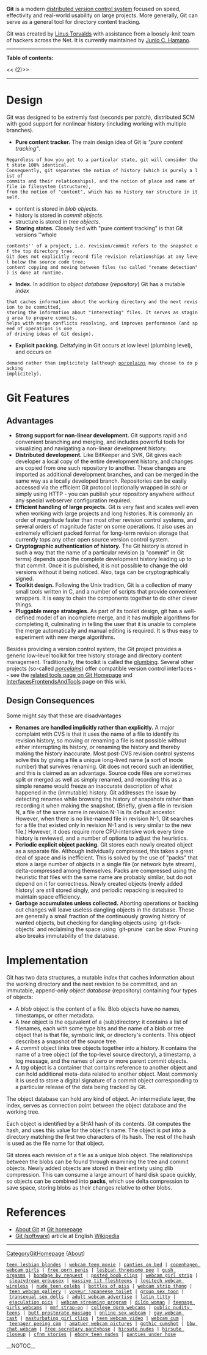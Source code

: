<b>Git</b> is a modern [[DistributedSCM|distributed version control system]] focused on speed, effectivity and real-world usability on large projects.  More generally, Git can serve as a general tool for directory content tracking.

Git was created by [[Linus Torvalds]] with assistance from a loosely-knit team of hackers across the Net. It is currently maintained by [[Junio C. Hamano]].

----
<b>Table of contents:</b>

<<<!-- ! TOC here -->(2)>>
----

= Design =
Git was designed to be extremly fast (seconds per patch), distributed SCM with good support for nonlinear history (including working with multiple branches).

* <b>Pure content tracker.</b> The main design idea of Git is <i>"pure content tracking"</i>.
 Regardless of how you get to a particular state, git will consider that state 100% identical.
 Consequently, git separates the notion of history (which is purely a list of
 commits and their relationships), and the notion of place and name of file in filesystem (structure),
 from the notion of "content", which has no history nor structure in itself.
* content is stored in <i>blob objects</i>.
* history is stored in <i>commit objects</i>.
* structure is stored in <i>tree objects</i>.
* <b>Storing states.</b> Closely tied with "pure content tracking" is that Git versions ''whole
 contents'' of a project, i.e. revision/commit refers to the snapshot of the top directory tree.
 Git does not explicitly record file revision relationships at any level below the source code tree;
 content copying and moving between files (so called "rename detection") is done at runtime.
<!-- ## Three tier infrastructure: working directory, index, repository
 -->
* <b>Index.</b> In addition to <i>object database</i> (<i>repository</i>) Git has a mutable <i>index</i>
 that caches information about the working directory and the next revision to be committed,
 storing the information about "interesting" files. It serves as staging area to prepare commits,
 helps with merge conflicts resolving, and improves performance (and speed of operations is one
 of driving ideas of Git design).
<!-- ## Explicit packing
 -->
* <b>Explicit packing.</b> Deltafying in Git occurs at low level (plumbing level), and occurs on
 demand rather than implicitely (although [[Porcelain|porcelains]] may choose to do packing
 implicitely).

= Git Features =
== Advantages ==
* <b>Strong support for non-linear development.</b>  Git supports rapid and convenient branching and merging, and includes powerful tools for visualizing and navigating a non-linear development history.
* <b>Distributed development.</b> Like BitKeeper and SVK, Git gives each developer a local copy of the entire development history, and changes are copied from one such repository to another. These changes are imported as additional development branches, and can be merged in the same way as a locally developed branch. Repositories can be easily accessed via the efficient Git protocol (optionally wrapped in ssh) or simply using HTTP - you can publish your repository anywhere without any special webserver configuration required.
* <b>Efficient handling of large projects.</b> Git is very fast and scales well even when working with large projects and long histories. It is commonly an order of magnitude faster than most other revision control systems, and several orders of magnitude faster on some operations. It also uses an extremely efficient packed format for long-term revision storage that currently tops any other open source version control system.
* <b>Cryptographic authentication of history.</b> The Git history is stored in such a way that the name of a particular revision (a "commit" in Git terms) depends upon the complete development history leading up to that commit. Once it is published, it is not possible to change the old versions without it being noticed. Also, tags can be cryptographically signed.
* <b>Toolkit design.</b> Following the Unix tradition, Git is a collection of many small tools written in C, and a number of scripts that provide convenient wrappers. It is easy to chain the components together to do other clever things.
* <b>Pluggable merge strategies.</b> As part of its toolkit design, git has a well-defined model of an incomplete merge, and it has multiple algorithms for completing it, culminating in telling the user that it is unable to complete the merge automatically and manual editing is required. It is thus easy to experiment with new merge algorithms.

Besides providing a version control system, the Git project provides a generic low-level toolkit for tree history storage and directory content management.  Traditionally, the toolkit is called the [[plumbing]].  Several other projects (so-called <i>[[porcelain|porcelains]]</i>) offer compatible version control interfaces -- see the [http://git.or.cz/#tools related tools page on Git Homepage] and [[InterfacesFrontendsAndTools]] page on this wiki.

== Design Consequences ==
Some might say that these are disadvantages

* <b>Renames are handled implicitly rather than explicitly.</b> A major complaint with CVS is that it uses the name of a file to identify its revision history, so moving or renaming a file is not possible without either interrupting its history, or renaming the history and thereby making the history inaccurate. Most post-CVS revision control systems solve this by giving a file a unique long-lived name (a sort of inode number) that survives renaming. Git does not record such an identifier, and this is claimed as an advantage. Source code files are sometimes split or merged as well as simply renamed, and recording this as a simple rename would freeze an inaccurate description of what happened in the (immutable) history. Git addresses the issue by detecting renames while browsing the history of snapshots rather than recording it when making the snapshot. (Briefly, given a file in revision N, a file of the same name in revision N-1 is its default ancestor. However, when there is no like-named file in revision N-1, Git searches for a file that existed only in revision N-1 and is very similar to the new file.) However, it does require more CPU-intensive work every time history is reviewed, and a number of options to adjust the heuristics.
* <b>Periodic explicit object packing.</b> Git stores each newly created object as a separate file. Although individually compressed, this takes a great deal of space and is inefficient. This is solved by the use of "packs" that store a large number of objects in a single file (or network byte stream), delta-compressed among themselves. Packs are compressed using the heuristic that files with the same name are probably similar, but do not depend on it for correctness. Newly created objects (newly added history) are still stored singly, and periodic repacking is required to maintain space efficiency.
* <b>Garbage accumulates unless collected.</b> Aborting operations or backing out changes will leave useless dangling objects in the database. These are generally a small fraction of the continuously growing history of wanted objects, but checking for dangling objects using `git-fsck-objects` and reclaiming the space using `git-prune` can be slow. Pruning also breaks immutability of the database.

= Implementation =

Git has two data structures, a mutable <i>index</i> that caches information about the working directory and the next revision to be committed, and an immutable, append-only <i>object database</i> (repository) containing four types of objects:

* A <i>blob</i> object is the content of a file. Blob objects have no names, timestamps, or other metadata.
* A <i>tree</i> object is the equivalent of a (sub)directory: it contains a list of filenames, each with some type bits and the name of a blob or tree object that is that file, symbolic link, or directory's contents. This object describes a snapshot of the source tree.
* A <i>commit</i> object links tree objects together into a history. It contains the name of a tree object (of the top-level source directory), a timestamp, a log message, and the names of zero or more parent commit objects.
* A <i>tag</i> object is a container that contains reference to another object and can hold additional meta-data related to another object. Most commonly it is used to store a digital signature of a commit object corresponding to a particular release of the data being tracked by Git.

The object database can hold any kind of object. An intermediate layer, the index, serves as connection point between the object database and the working tree.

Each object is identified by a SHA1 hash of its contents. Git computes the hash, and uses this value for the object's name. The object is put into a directory matching the first two characters of its hash. The rest of the hash is used as the file name for that object.

Git stores each revision of a file as a unique blob object. The relationships between the blobs can be found through examining the tree and commit objects. Newly added objects are stored in their entirety using zlib compression. This can consume a large amount of hard disk space quickly, so objects can be combined into <b>packs</b>, which use delta compression to save space, storing blobs as their changes relative to other blobs.

= References =
* [http://git.or.cz/#about About Git] at [http://git.or.cz/ Git homepage]
* [[WikiPedia:Git_(software)|Git (software)]] article at English [http://en.wikipedia.org Wikipedia]

----
[[CategoryGitHomepage]] ([http://git.or.cz/#about About])
 [http://homepage.mac.com/rumours1/13.html teen lesbian blondes] | [http://homepage.mac.com/pallors1/59.html webcam teen movie] | [http://dubois.freecities.com/4.html panties on bed] | [http://tipoff.741.com/32.html copenhagen webcam girls] | [http://slowness.o-f.com/25.html free porn penis] | [http://vertices.1sweethost.com/54.html lesbian threesome pee] | [http://isotherms.741.com/86.html gush orgasms] | [http://estival.exactpages.com/5.html bondage by request] | [http://gasolines.envy.nu/93.html posted boob clips] | [http://homepage.mac.com/hungrier/71.html webcam girl strip] | [http://menopausal.greatnow.com/28.html sleazydream groupsex] | [http://homepage.mac.com/canapes/69.html massive tit fleshteens] | [http://homepage.mac.com/cryogenic1/30.html logitech webcam wireless] | [http://reenacted.1sweethost.com/74.html nude teen celebs] | [http://forgiver.1accesshost.com/60.html bottles of piss] | [http://homepage.mac.com/preface1/60.html webcam strip thong] | [http://backhoe.wtcsites.com/5.html teen webcam gallery] | [http://redeposit.angelcities.com/76.html voyeur japaneese toilet] | [http://menopausal.greatnow.com/82.html group sex toon] | [http://homepage.mac.com/hungered/44.html transexual sex dolls] | [http://induct.9cy.com/8.html adult webcam advertise] | [http://homepage.mac.com/liffey1/60.html latin titty] | [http://unshaved.envy.nu/64.html ejaculation pics] | [http://backhoe.wtcsites.com/85.html webcam streaming program] | [http://toothsome.envy.nu/38.html dildo woman] | [http://homepage.mac.com/pkwy1/2.html teenage girls webcams] | [http://masturbate.fcpages.com/87.html mmf strap-on] | [http://homepage.mac.com/preface1/14.html college dorm webcams] | [http://tintypes.bravepages.com/61.html public nudity teens] | [http://racialists.00freehost.com/39.html butt prosterate massage] | [http://prevailed.greatnow.com/22.html online sex webcam] | [http://mongolian.741.com/49.html gay webcam cast] | [http://bedchamber.freewebpages.org/90.html masturbating girl clips] | [http://homepage.mac.com/neutrality/90.html teen webcam video] | [http://homepage.mac.com/ecologies/75.html webcam cum] | [http://homepage.mac.com/whereon/9.html teenager peeing com] | [http://homepage.mac.com/pdq3/76.html amatuer webcam pictures] | [http://lavaliere.greatnow.com/ gothic cumshot] | [http://homepage.mac.com/bindweed/48.html bbw chat webcam] | [http://fatherland.00freehost.com/33.html free secretary pantyhose] | [http://wingspan.9cy.com/83.html hirsute nudes] | [http://toenail.150m.com/87.html hirsute closeup] | [http://arsehole.greatnow.com/81.html cfnm stories] | [http://homepage.mac.com/whereon/13.html ebony teen nudes] | [http://checkroom.o-f.com/2.html panties under hose]

__NOTOC__